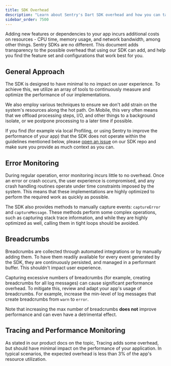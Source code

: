 ```yaml
---
title: SDK Overhead
description: "Learn about Sentry's Dart SDK overhead and how you can tailor your configuration to minimize it."
sidebar_order: 7500
---
```


Adding new features or dependencies to your app incurs additional costs on resources - CPU time, memory usage, and network bandwidth, among other things. Sentry SDKs are no different. This document adds transparency to the possible overhead that using our SDK can add, and help you find the feature set and configurations that work best for you.

## General Approach

The SDK is designed to have minimal to no impact on user experience. To achieve this, we utilize an array of tools to continuously measure and optimize the performance of our implementations.

We also employ various techniques to ensure we don't add strain on the system's resources along the hot path. On Mobile, this very often means that we offload processing steps, I/O, and other things to a background isolate, or we postpone processing to a later time if possible.

If you find (for example via local Profiling, or using Sentry to improve the performance of your app) that the SDK does not operate within the guidelines mentioned below, please [open an issue](https://github.com/getsentry/sentry-dart/issues/new/choose) on our SDK repo and make sure you provide as much context as you can.

## Error Monitoring

During regular operation, error monitoring incurs little to no overhead. Once an error or crash occurs, the user experience is compromised, and any crash handling routines operate under time constraints imposed by the system. This means that these implementations are highly optimized to perform the required work as quickly as possible.

The SDK also provides methods to manually capture events: <PlatformLink to="/usage/#capturing-errors">`captureError`</PlatformLink> and <PlatformLink to="/usage/#capturing-messages">`captureMessage`</PlatformLink>. These methods perform some complex operations, such as capturing stack trace information, and while they are highly optimized as well, calling them in tight loops should be avoided.

## Breadcrumbs

<PlatformLink to="/enriching-events/breadcrumbs">Breadcrumbs</PlatformLink> are collected through automated integrations or by manually adding them. To have them readily available for every event generated by the SDK, they are continuously persisted, and managed in a performant buffer. This shouldn't impact user experience.

Capturing excessive numbers of breadcrumbs (for example, creating breadcrumbs for all log messages) can cause significant performance overhead. To mitigate this, review and adapt your app's usage of breadcrumbs. For example, increase the min-level of log messages that create breadcrumbs from `warn` to `error`.

Note that increasing the max number of breadcrumbs **does not** improve performance and can even have a detrimental effect.

## Tracing and Performance Monitoring

As stated in our <Link to="/product/performance/performance-overhead">product docs on the topic</Link>, Tracing adds some overhead, but should have minimal impact on the performance of your application. In typical scenarios, the expected overhead is less than 3% of the app's resource utilization.
